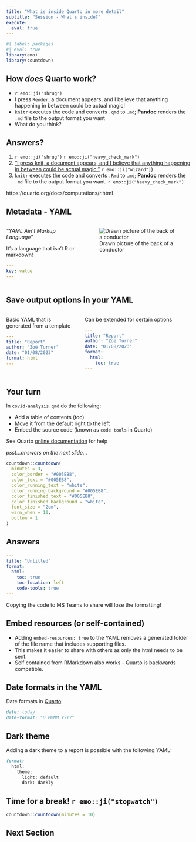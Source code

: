 ```yaml
---
title: "What is inside Quarto in more detail"
subtitle: "Session - What's inside?"
execute: 
  eval: true
---
```


```r
#| label: packages
#| eval: true
library(emo)
library(countdown)
```

## How *does* Quarto work?

::: incremental
- `r emo::ji("shrug")`
- I press `Render`, a document appears, and I believe that anything happening in between could be actual magic!
- `knitr` executes the code and converts `.qmd` to `.md`; **Pandoc** renders the `.md` file to the output format you want
- What do you think?
:::

## Answers?

::: {.incremental}
1. `r emo::ji("shrug")` `r emo::ji("heavy_check_mark")`
2. ["I press knit, a document appears, and I believe that anything happening in between could be actual magic."](https://twitter.com/allison_horst/status/1070323369600442368?s=20) `r emo::ji("wizard")`)
3. `knitr` executes the code and converts `.Rmd` to `.md`; **Pandoc** renders the `.md` file to the output format you want. `r emo::ji("heavy_check_mark")`
:::


::: footer
https://quarto.org/docs/computations/r.html
:::

## Metadata - YAML

:::: {.columns}

::: {.column width='40%'}
*"YAML Ain't Markup Language"*

It's a language that isn't R or markdown!

``` yaml
---
key: value
---
```
:::

::: {.column width='60%'}
![Drawn picture of the back of a conductor](img/orchestra.jpg)
:::

::::

## Save output options in your YAML

:::: {.columns}

::: {.column width='40%'}
Basic YAML that is generated from a template

``` yaml
---
title: "Report"
author: "Zoë Turner"
date: "01/08/2023"
format: html
---

```
:::

::: {.column width='60%'}
Can be extended for certain options

``` yaml
---
title: "Report"
author: "Zoë Turner"
date: "01/08/2023"
format: 
  html:
    toc: true
---
```

:::

::::

## Your turn

In `covid-analysis.qmd` do the following:

::: {.incremental}
- Add a table of contents (toc)
- Move it from the default right to the left
- Embed the source code (known as `code tools` in Quarto)
:::


See Quarto [online documentation](https://quarto.org/docs/reference/formats/html.html) for help 

::: footer
_psst...answers on the next slide..._
:::

```r
countdown::countdown(
  minutes = 3,
  color_border = "#005EB8",
  color_text = "#005EB8",
  color_running_text = "white",
  color_running_background = "#005EB8",
  color_finished_text = "#005EB8",
  color_finished_background = "white",
  font_size = "2em",
  warn_when = 10,
  bottom = 1
)
```

## Answers

``` yaml
---
title: "Untitled"
format: 
  html:
    toc: true
    toc-location: left
    code-tools: true
---

```

::: {.notes}
Copying the code to MS Teams to share will lose the formatting!
:::

## Embed resources (or self-contained)

::: {.incremental}
- Adding `embed-resources: true` to the YAML removes a generated folder of the file name that includes supporting files.
- This makes it easier to share with others as only the html needs to be sent.
- Self contained from RMarkdown also works - Quarto is backwards compatible.
:::



## Date formats in the YAML

Date formats in [Quarto](https://quarto.org/docs/reference/dates.html):

```markdown
date: today
date-format: "D MMMM YYYY"
```
## Dark theme

Adding a dark theme to a report is possible with the following YAML:

```markdown
format:
  html:
    theme:
      light: default
      dark: darkly  
```
## Time for a break! `r emo::ji("stopwatch")`
 
```r
countdown::countdown(minutes = 10)
```


## Next Section
